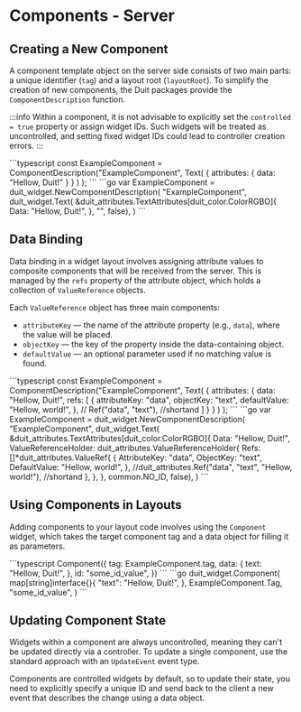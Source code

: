
# Components - Server

## Creating a New Component

A component template object on the server side consists of two main parts: a unique identifier (`tag`) and a layout root (`layoutRoot`). To simplify the creation of new components, the Duit packages provide the `ComponentDescription` function.

:::info
Within a component, it is not advisable to explicitly set the `controlled = true` property or assign widget IDs. Such widgets will be treated as uncontrolled, and setting fixed widget IDs could lead to controller creation errors.
:::

<Tabs groupId="lang">
  <TabItem value="ts" label="TypeScript" default>
    ```typescript
    const ExampleComponent = ComponentDescription("ExampleComponent",
        Text(
            {
                attributes: {
                    data: "Hellow, Duit!"
                }
            }
        )
    );
    ```
  </TabItem>
  <TabItem value="go" label="Go">
    ```go
    var ExampleComponent = duit_widget.NewComponentDescription(
	    "ExampleComponent",
        duit_widget.Text(
            &duit_attributes.TextAttributes[duit_color.ColorRGBO]{
                Data:                 "Hellow, Duit!",
            }, "", false),
    )
    ```
  </TabItem>
</Tabs>

## Data Binding

Data binding in a widget layout involves assigning attribute values to composite components that will be received from the server. This is managed by the `refs` property of the attribute object, which holds a collection of `ValueReference` objects.

Each `ValueReference` object has three main components:
- `attributeKey` — the name of the attribute property (e.g., `data`), where the value will be placed.
- `objectKey` — the key of the property inside the data-containing object.
- `defaultValue` — an optional parameter used if no matching value is found.

<Tabs groupId="lang">
  <TabItem value="ts" label="TypeScript" default>
    ```typescript
    const ExampleComponent = ComponentDescription("ExampleComponent",
        Text(
            {
                attributes: {
                    data: "Hellow, Duit!",
                    refs: [
                        {
                            attributeKey: "data",
                            objectKey: "text",
                            defaultValue: "Hellow, world!",
                        },
                        // Ref("data", "text"), //shortand
                    ]
                }
            }
        )
    );
    ```
  </TabItem>
  <TabItem value="go" label="Go">
    ```go
    var ExampleComponent = duit_widget.NewComponentDescription(
        "ExampleComponent",
        duit_widget.Text(
            &duit_attributes.TextAttributes[duit_color.ColorRGBO]{
                Data:                 "Hellow, Duit!",
                ValueReferenceHolder: duit_attributes.ValueReferenceHolder{
                    Refs: []*duit_attributes.ValueRef{
                        {
                            AttributeKey: "data",
                            ObjectKey:    "text",
                            DefaultValue: "Hellow, world!",
                        },
                        //duit_attributes.Ref("data", "text", "Hellow, world!"), //shortand
                    },
                },
            }, common.NO_ID, false),
    )
    ```
  </TabItem>
</Tabs>

## Using Components in Layouts

Adding components to your layout code involves using the `Component` widget, which takes the target component tag and a data object for filling it as parameters.

<Tabs groupId="lang">
  <TabItem value="ts" label="TypeScript" default>
    ```typescript
    Component({
        tag: ExampleComponent.tag,
        data: {
            text: "Hellow, Duit!",
        },
        id: "some_id_value",
    })
    ```
  </TabItem>
  <TabItem value="go" label="Go">
    ```go
    duit_widget.Component(
        map[string]interface{}{
            "text": "Hellow, Duit!",	
        }, ExampleComponent.Tag, "some_id_value",
    )
    ```
  </TabItem>
</Tabs>

## Updating Component State

Widgets within a component are always uncontrolled, meaning they can't be updated directly via a controller. 
To update a single component, use the standard approach with an `UpdateEvent` event type.

Components are controlled widgets by default, so to update their state, you need to explicitly specify a unique ID and send back to the client a new event that describes the change using a data object.